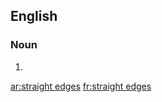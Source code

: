 ==English==

===Noun===
{{head|en|noun plural form}}

# {{plural of|straight edge|lang=en}}

[[ar:straight edges]]
[[fr:straight edges]]